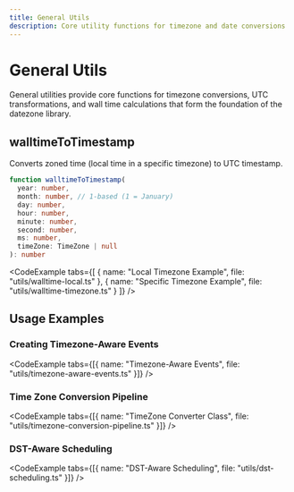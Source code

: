 ```yaml
---
title: General Utils
description: Core utility functions for timezone and date conversions
---
```




# General Utils

General utilities provide core functions for timezone conversions, UTC transformations, and wall time calculations that form the foundation of the datezone library.

## walltimeToTimestamp

Converts zoned time (local time in a specific timezone) to UTC timestamp.

```typescript
function walltimeToTimestamp(
  year: number,
  month: number, // 1-based (1 = January)
  day: number,
  hour: number,
  minute: number,
  second: number,
  ms: number,
  timeZone: TimeZone | null
): number
```

<CodeExample tabs={[
  { name: "Local Timezone Example", file: "utils/walltime-local.ts" },
  { name: "Specific Timezone Example", file: "utils/walltime-timezone.ts" }
]} />

## Usage Examples

### Creating Timezone-Aware Events

<CodeExample tabs={[{ name: "Timezone-Aware Events", file: "utils/timezone-aware-events.ts" }]} />

### Time Zone Conversion Pipeline

<CodeExample tabs={[{ name: "TimeZone Converter Class", file: "utils/timezone-conversion-pipeline.ts" }]} />

### DST-Aware Scheduling

<CodeExample tabs={[{ name: "DST-Aware Scheduling", file: "utils/dst-scheduling.ts" }]} /> 